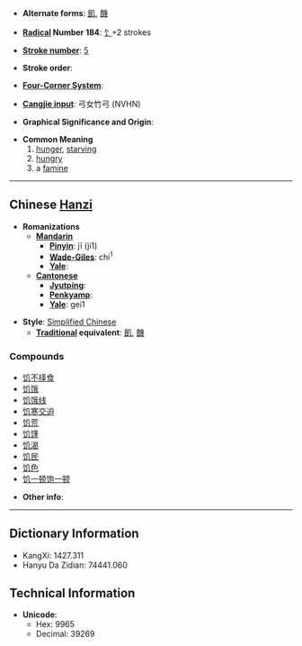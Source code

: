 * '''Alternate forms''': [[飢]], [[饑]]

* '''[[Wiktionary:Chinese radical index| Radical]] Number 184''': [[Wiktionary:Chinese radical index 饣|饣]]+2 strokes

* '''[[Wiktionary:Chinese total strokes index|Stroke number]]''': [[Wiktionary:Chinese total strokes index 5|5]]

* '''Stroke order''': 

* '''[[Wiktionary:Chinese four corner index|Four-Corner System]]''': 

* '''[[Wiktionary:Chinese Cangjie index|Cangjie input]]''': 弓女竹弓 (NVHN)

* '''Graphical Significance and Origin''': 

* '''Common Meaning'''
*# [[hunger]], [[starve|starv]]ing
*# [[hungry]]
*# a [[famine]]

----

== Chinese [[Hanzi]] ==

* '''Romanizations'''
** '''[[Mandarin]]'''
*** '''[[Pinyin]]''': jī (ji1)
*** '''[[Wade-Giles]]''': chi<sup>1</sup>
*** '''[[Yale]]''': 
** '''[[Cantonese]]'''
*** '''[[Jyutping]]''':
*** '''[[Penkyamp]]''': 
*** '''[[Yale]]''': gei1

* '''Style''': [[Simplified Chinese]] 
** '''[[Traditional Chinese|Traditional]] equivalent''': [[飢]], [[饑]]

===Compounds===
*[[饥不择食]]
*[[饥饿]]
*[[饥饿线]]
*[[饥寒交迫]]
*[[饥荒]]
*[[饥馑]]
*[[饥渴]]
*[[饥民]]
*[[饥色]]
*[[饥一顿饱一顿]]

* '''Other info''': 

----

== Dictionary Information ==

* KangXi: 1427.311
* Hanyu Da Zidian: 74441.060

== Technical Information ==

* '''Unicode''':
** Hex: 9965
** Decimal: 39269